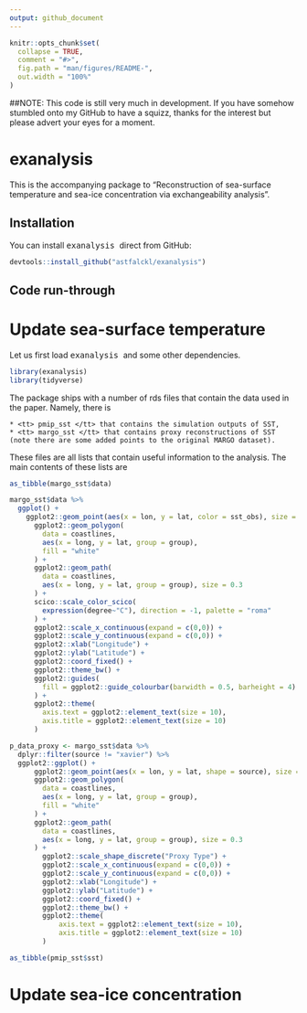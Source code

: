 ```yaml
---
output: github_document
---
```


<!-- README.md is generated from README.Rmd. Please edit that file -->

```r
knitr::opts_chunk$set(
  collapse = TRUE,
  comment = "#>",
  fig.path = "man/figures/README-",
  out.width = "100%"
)
```

##NOTE: This code is still very much in development. If you have somehow stumbled onto my GitHub to have a squizz, thanks for the interest but please advert your eyes for a moment.

# exanalysis

<!-- badges: start -->
<!-- badges: end -->

This is the accompanying package to "Reconstruction of sea-surface temperature and sea-ice concentration via exchangeability analysis".

## Installation

You can install <tt> exanalysis </tt> direct from GitHub:

``` r
devtools::install_github("astfalckl/exanalysis")
```

## Code run-through

# Update sea-surface temperature

Let us first load <tt> exanalysis </tt> and some other dependencies.

```r
library(exanalysis)
library(tidyverse)
```

The package ships with a number of rds files that contain the data used in the paper. Namely, there is

	* <tt> pmip_sst </tt> that contains the simulation outputs of SST,
	* <tt> margo_sst </tt> that contains proxy reconstructions of SST (note there are some added points to the original MARGO dataset). 

These files are all lists that contain useful information to the analysis. The main contents of these lists are

```r
as_tibble(margo_sst$data)
```

```r
margo_sst$data %>%
  ggplot() +
    ggplot2::geom_point(aes(x = lon, y = lat, color = sst_obs), size = 0.5) + 
	  ggplot2::geom_polygon(
	    data = coastlines, 
	    aes(x = long, y = lat, group = group), 
	    fill = "white"
	  ) + 
	  ggplot2::geom_path(
	    data = coastlines, 
	    aes(x = long, y = lat, group = group), size = 0.3
	  ) + 
	  scico::scale_color_scico(
	  	expression(degree~"C"), direction = -1, palette = "roma"
	  ) +
	  ggplot2::scale_x_continuous(expand = c(0,0)) +
	  ggplot2::scale_y_continuous(expand = c(0,0)) +
	  ggplot2::xlab("Longitude") + 
	  ggplot2::ylab("Latitude") +
	  ggplot2::coord_fixed() +
	  ggplot2::theme_bw() +
	  ggplot2::guides(
	  	fill = ggplot2::guide_colourbar(barwidth = 0.5, barheight = 4)
	  ) +
	  ggplot2::theme(
	  	axis.text = ggplot2::element_text(size = 10), 
	  	axis.title = ggplot2::element_text(size = 10)
	  )
```
```r
p_data_proxy <- margo_sst$data %>%
  dplyr::filter(source != "xavier") %>%
  ggplot2::ggplot() +
	  ggplot2::geom_point(aes(x = lon, y = lat, shape = source), size = 0.8) + 
	  ggplot2::geom_polygon(
	    data = coastlines, 
	    aes(x = long, y = lat, group = group), 
	    fill = "white"
	  ) + 
	  ggplot2::geom_path(
	    data = coastlines, 
	    aes(x = long, y = lat, group = group), size = 0.3
	  ) + 
		ggplot2::scale_shape_discrete("Proxy Type") +
		ggplot2::scale_x_continuous(expand = c(0,0)) +
		ggplot2::scale_y_continuous(expand = c(0,0)) +
		ggplot2::xlab("Longitude") + 
		ggplot2::ylab("Latitude") +
		ggplot2::coord_fixed() +
		ggplot2::theme_bw() +
		ggplot2::theme(
			axis.text = ggplot2::element_text(size = 10), 
			axis.title = ggplot2::element_text(size = 10)
		)
```

```r
as_tibble(pmip_sst$sst)
```

<!-- First thing is to generate the incidence matrices.

```r
H_list <- generate_H(pmip_sst, margo_sst)
utils::str(H_list)
```

Then we optimise our loss to get an estimate of the variance parameters $\alpha$ and $\kappa$. (This is being loaded from memory in the background so I don't have to wait for the fitting procedure when I'm rendering the README)

```r
params_hat <- train_params(sst_model, meas, H_list)
```

```r
params_hat <- tibble(
	tau = 6,
	alpha = 0.921,
	kappa = 1.61,
	beta = 1
)
```

```r
params_hat
```
 -->
# Update sea-ice concentration





















